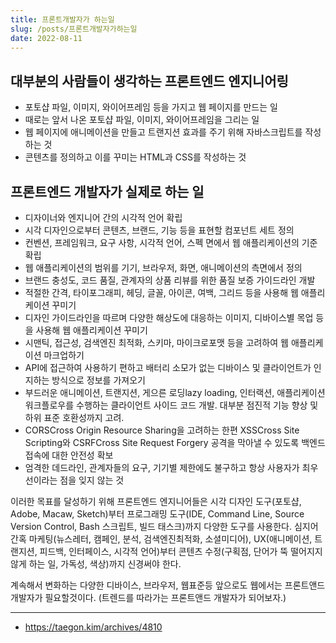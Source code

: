 ```yaml
---
title: 프론트개발자가 하는일
slug: /posts/프론트개발자가하는일
date: 2022-08-11
---
```


## 대부분의 사람들이 생각하는 프론트엔드 엔지니어링
- 포토샵 파일, 이미지, 와이어프레임 등을 가지고 웹 페이지를 만드는 일
- 때로는 앞서 나온 포토샵 파일, 이미지, 와이어프레임을 그리는 일
- 웹 페이지에 애니메이션을 만들고 트랜지션 효과를 주기 위해 자바스크립트를 작성하는 것
- 콘텐츠를 정의하고 이를 꾸미는 HTML과 CSS를 작성하는 것

## 프론트엔드 개발자가 실제로 하는 일
- 디자이너와 엔지니어 간의 시각적 언어 확립
- 시각 디자인으로부터 콘텐츠, 브랜드, 기능 등을 표현할 컴포넌트 세트 정의
- 컨벤션, 프레임워크, 요구 사항, 시각적 언어, 스펙 면에서 웹 애플리케이션의 기준 확립
- 웹 애플리케이션의 범위를 기기, 브라우저, 화면, 애니메이션의 측면에서 정의
- 브랜드 충성도, 코드 품질, 관계자의 상품 리뷰를 위한 품질 보증 가이드라인 개발
- 적절한 간격, 타이포그래피, 헤딩, 글꼴, 아이콘, 여백, 그리드 등을 사용해 웹 애플리케이션 꾸미기
- 디자인 가이드라인을 따르며 다양한 해상도에 대응하는 이미지, 디바이스별 목업 등을 사용해 웹 애플리케이션 꾸미기
- 시맨틱, 접근성, 검색엔진 최적화, 스키마, 마이크로포맷 등을 고려하여 웹 애플리케이션 마크업하기
- API에 접근하여 사용하기 편하고 배터리 소모가 없는 디바이스 및 클라이언트가 인지하는 방식으로 정보를 가져오기
- 부드러운 애니메이션, 트랜지션, 게으른 로딩lazy loading, 인터랙션, 애플리케이션 워크플로우를 수행하는 클라이언트 사이드 코드 개발. 대부분 점진적 기능 향상 및 하위 표준 호환성까지 고려.
- CORSCross Origin Resource Sharing을 고려하는 한편 XSSCross Site Scripting와 CSRFCross Site Request Forgery 공격을 막아낼 수 있도록 백엔드 접속에 대한 안전성 확보
- 엄격한 데드라인, 관계자들의 요구, 기기별 제한에도 불구하고 항상 사용자가 최우선이라는 점을 잊지 않는 것

이러한 목표를 달성하기 위해 프론트엔드 엔지니어들은 시각 디자인 도구(포토샵, Adobe, Macaw, Sketch)부터 프로그래밍 도구(IDE, Command Line, Source Version Control, Bash 스크립트, 빌드 태스크)까지 다양한 도구를 사용한다. 심지어 간혹 마케팅(뉴스레터, 캠페인, 분석, 검색엔진최적화, 소셜미디어), UX(애니메이션, 트랜지션, 피드백, 인터페이스, 시각적 언어)부터 콘텐츠 수정(구획점, 단어가 뚝 떨어지지 않게 하는 일, 가독성, 색상)까지 신경써야 한다.

계속해서 변화하는 다양한 디바이스, 브라우저, 웹표준등 앞으로도 웹에서는 프론트앤드 개발자가 필요할것이다. (트렌드를 따라가는 프론트앤드 개발자가 되어보자.)

----
- https://taegon.kim/archives/4810